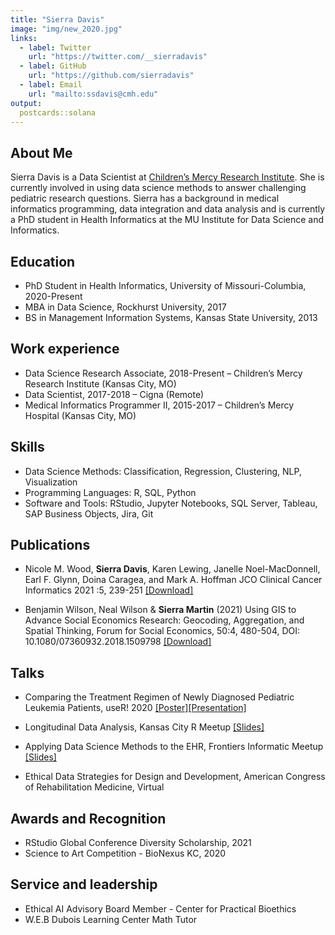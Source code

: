 ```yaml
---
title: "Sierra Davis"
image: "img/new_2020.jpg"
links:
  - label: Twitter
    url: "https://twitter.com/__sierradavis"
  - label: GitHub
    url: "https://github.com/sierradavis"
  - label: Email
    url: "mailto:ssdavis@cmh.edu"
output:
  postcards::solana
---
```

 
 
## About Me

Sierra Davis is a Data Scientist at [Children's Mercy Research Institute](https://www.childrensmercy.org/childrens-mercy-research-institute/). She is currently involved in using data science methods to answer challenging pediatric research questions. Sierra has a background in medical informatics programming, data integration and data analysis and is currently a PhD student in Health Informatics at the MU Institute for Data Science and Informatics.


## Education

* PhD Student in Health Informatics, University of Missouri-Columbia, 2020-Present
* MBA in Data Science, Rockhurst University, 2017
* BS in Management Information Systems, Kansas State University, 2013


## Work experience

* Data Science Research Associate, 2018-Present -- Children’s Mercy Research Institute (Kansas City, MO)
* Data Scientist, 2017-2018 -- Cigna (Remote)
* Medical Informatics Programmer II, 2015-2017 -- Children’s Mercy Hospital (Kansas City, MO)

## Skills

* Data Science Methods: Classification, Regression, Clustering, NLP, Visualization
* Programming Languages: R, SQL, Python
* Software and Tools: RStudio, Jupyter Notebooks, SQL Server, Tableau, SAP Business Objects, Jira, Git

## Publications


* Nicole M. Wood, **Sierra Davis**, Karen Lewing, Janelle Noel-MacDonnell, Earl F. Glynn, Doina Caragea, and Mark A. Hoffman JCO Clinical Cancer Informatics 2021 :5, 239-251 [[Download]](https://d1wqtxts1xzle7.cloudfront.net/61803910/Using_GIS_to_Advance_Social_Economics_Research_Geocoding_Aggregation_and_Spatial_Thinking20200116-109936-1pxvhid-with-cover-page-v2.pdf?Expires=1642535245&Signature=CzM2jZ-grDm84TRh~GcFG760ZI6fpaHK68-cs4-WBrbRX7gD2m6sZiJaMjvT-wF5SELWo6Zxd7PaJYy-XodpJbDxilv2EeWuDed~dhm7rQyIwY07lnkkJju~kQRHyZ8Tbzyee4i-YthNmKki-nT5~CAKUVEfltTvWQZ5~BAvGkfMtjO4kwSGOgbBnDYwBrN05uEMa5Hxl8jDCfQw4D3HnbVW7mhByU-uaI9-p3WjFUktXorSckpU7zOs3fVoQebtppgVImB7jxE1dIemYhIW1O29suzwltUEA-njK1EHhEjZE2mkq5NhhTkjyoyNO-Xyu8QbShgyGrM8euVnuyu8ow__&Key-Pair-Id=APKAJLOHF5GGSLRBV4ZA)

* Benjamin Wilson, Neal Wilson & **Sierra Martin** (2021) Using GIS to Advance Social Economics Research: Geocoding, Aggregation, and Spatial Thinking, Forum for Social Economics, 50:4, 480-504, DOI: 10.1080/07360932.2018.1509798 [[Download]](https://ascopubs.org/doi/pdfdirect/10.1200/CCI.20.00144)
  
## Talks

* Comparing the Treatment Regimen of Newly Diagnosed Pediatric Leukemia Patients, useR! 2020 [[Poster]](https://github.com/sierradavis/useR2020-Pediatric-Leukemia/blob/master/AACR%20Fall%202018%20Poster.pdf)[[Presentation]](https://youtu.be/qToKh1qev2c) 

* Longitudinal Data Analysis, Kansas City R Meetup [[Slides]](https://sierradavis.github.io/r_meetup_march/#1)

* Applying Data Science Methods to the EHR, Frontiers Informatic Meetup [[Slides]](https://sierradavis.github.io/dec-frontiers-informatics/#1)

* Ethical Data Strategies for Design and Development, American Congress of Rehabilitation Medicine, Virtual
  
## Awards and Recognition

* RStudio Global Conference Diversity Scholarship, 2021
* Science to Art Competition - BioNexus KC, 2020

## Service and leadership

* Ethical AI Advisory Board Member - Center for Practical Bioethics
* W.E.B Dubois Learning Center Math Tutor
